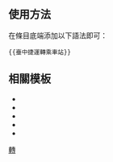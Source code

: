 <noinclude>{{Documentation subpage}}</noinclude>
== 使用方法 ==
在條目底端添加以下語法即可：
<pre>{{臺中捷運轉乘車站}}</pre>

== 相關模板 == 
*{{Tl|臺北捷運轉乘車站}}
*{{Tl|新北捷運轉乘車站}}
*{{Tl|桃園捷運轉乘車站}}
*{{Tl|臺南捷運轉乘車站}}
*{{Tl|高雄捷運轉乘車站}}

<includeonly>
[[Category:台中捷運轉乘車站| ]]
[[Category:台中捷運模板|轉]]
</includeonly>